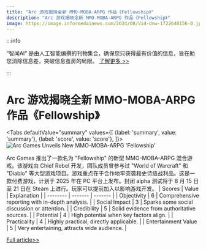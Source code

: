```yaml
---
title: "Arc 游戏揭晓全新 MMO-MOBA-ARPG 作品《Fellowship》"
description: "Arc 游戏揭晓全新 MMO-MOBA-ARPG 作品《Fellowship》"
image: https://image.informedainews.com/2024/08/Vid-dnw-1722648156-0.jpg
---
```



:::info

“智闻AI“ 是由人工智能编撰的刊物集合，确保您只获得最有价值的信息，旨在助您消除信息差，突破信息茧房的局限。  [了解更多 >>](/)

:::

# Arc 游戏揭晓全新 MMO-MOBA-ARPG 作品《Fellowship》


<Tabs
	defaultValue="summary"
	values={[
	{label: 'summary', value: 'summary'},
	{label: 'score', value: 'score'},
]}>
<TabItem value="summary">
<img
  src="https://image.informedainews.com/2024/08/Vid-dnw-1722648156-0.jpg"
  alt="Arc Games Unveils New MMO-MOBA-ARPG 'Fellowship'"
/>



Arc Games 推出了一款名为 "Fellowship" 的新型 MMO-MOBA-ARPG 混合游戏。该游戏由 Chief Rebel 开发，团队成员曾参与过 "World of Warcraft" 和 "Diablo" 等大型游戏项目。游戏重点在于合作地牢突袭和史诗级战利品。这是一款付费游戏，计划于 2025 年在 PC 平台上发布。封闭 alpha 测试将于 8 月 15 日至 21 日在 Steam 上进行。玩家可以提前加入以影响游戏开发。
</TabItem>
<TabItem value="score">
	| Scores     | Value   | Explanation |
	| -------- | ------- | ------- |
	| Objectivity  | 6    | Comprehensive reporting with in-depth analysis.    |
	| Social Impact | 3     | Sparks some social discussion or attention.    |
	| Credibility    | 5    | Solid evidence from authoritative sources.    |
	| Potential    | 4    | High potential when key factors align.    |
	| Practicality    | 4    | Highly practical, directly applicable.    |
	| Entertainment Value    | 5    | Very entertaining, attracts wide audience.    |
</TabItem>
</Tabs>

[Full article>>](https://www.gcores.com/articles/186105)
